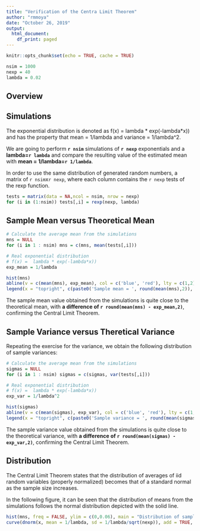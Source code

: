 ```yaml
---
title: "Verification of the Centra Limit Theorem"
author: "rmmoya"
date: "October 26, 2019"
output:
  html_document:
    df_print: paged
---
```



```r
knitr::opts_chunk$set(echo = TRUE, cache = TRUE)

nsim = 1000
nexp = 40
lambda = 0.02
```

## Overview

## Simulations


The exponential distribution is denoted as f(x) =  lambda * exp(-lambda*x)) and has the property that mean = 1/lambda and variance = 1/lambda^2.

We are going to perform **`r nsim`** simulations of **`r nexp`** exponentials and a **lambda=`r lambda`** and compare the resulting value of the estimated mean with **mean = 1/lambda=`r 1/lambda`**.

In order to use the same distribution of generated random numbers, a matrix of `r nsim`x`r nexp`, where each column contains the `r nexp` tests of the rexp function.

```r
tests = matrix(data = NA,ncol = nsim, nrow = nexp)
for (i in (1:nsim)) tests[,i] = rexp(nexp, lambda) 
```


## Sample Mean versus Theoretical Mean

```r

# Calculate the average mean from the simulations
mns = NULL
for (i in 1 : nsim) mns = c(mns, mean(tests[,i]))

# Real exponential distribution
# f(x) =  lambda * exp(-lambda*x))
exp_mean = 1/lambda

hist(mns)
abline(v = c(mean(mns), exp_mean), col = c('blue', 'red'), lty = c(1,2))
legend(x = "topright", c(paste0('Sample mean = ', round(mean(mns),2)), paste0('Theor. mean (1/lambda) = ', round(exp_mean,2))), lty = c(1,2), col = c('blue', 'red'))

```

The sample mean value obtained from the simulations is quite close to the theoretical mean, with **a difference of `r round(mean(mns) - exp_mean,2)`**, confirming the Central Limit Theorem.


## Sample Variance versus Theretical Variance
Repeating the exercise for the variance, we obtain the following distribution of sample variances:

```r

# Calculate the average mean from the simulations
sigmas = NULL
for (i in 1 : nsim) sigmas = c(sigmas, var(tests[,i]))

# Real exponential distribution
# f(x) =  lambda * exp(-lambda*x))
exp_var = 1/lambda^2

hist(sigmas)
abline(v = c(mean(sigmas), exp_var), col = c('blue', 'red'), lty = c(1,2))
legend(x = "topright", c(paste0('Sample variance = ', round(mean(sigmas),2)), paste0('Theor.variance (1/lambda) = ', round(exp_var,2))), lty = c(1,2), col = c('blue', 'red'))

```

The sample variance value obtained from the simulations is quite close to the theoretical variance, with **a difference of `r round(mean(sigmas) - exp_var,2)`**, confirming the Central Limit Theorem.

## Distribution

The Central Limit Theorem states that the distribution of averages of iid random variables (properly normalized) becomes that of a standard normal as the sample size increases. 

In the following figure, it can be seen that the distribution of means from the simulations follows the normal distribution depicted with the solid line.

```r

hist(mns, freq = FALSE, ylim = c(0,0.06), main = "Distribution of sample means and the normal distribution", xlab = 'Sample means')
curve(dnorm(x, mean = 1/lambda, sd = 1/lambda/sqrt(nexp)), add = TRUE, lwd = 2, col = 'blue')
```

